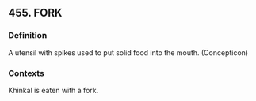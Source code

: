## 455. FORK
### Definition
A utensil with spikes used to put solid food into the mouth. (Concepticon)

### Contexts
Khinkal is eaten with a fork.

